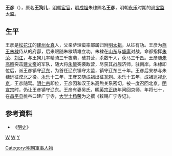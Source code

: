 '''王彦'''（{{bd|？年||？年|catIdx=W}}），原名'''王狗儿'''，[[明朝|明朝]][[宦官|宦官]]，[[明成祖|明成祖]]朱棣赐名'''王彦'''，明朝[[永乐|永乐]]时期的[[尚宝监|尚宝监]]太监。

== 生平 ==
王彦是[[松花江|松花江]]的[[建州女真|建州女真]]人，父亲萨理蛮率部属归附[[明太祖|明太祖]]，从征有功。王彦为[[燕王|燕王]][[朱棣|朱棣]]侍从的府邸，后来跟随朱棣靖难立功。朱棣在[[山东|山东]]与[[盛庸|盛庸]]对战，命都指挥[[朱荣|朱荣]]、[[刘江|刘江]]，与王狗儿率精骑三千夜袭，破其营，杀数千人，获马三千匹。王彦随[[朱高煦|朱高煦]]突击[[建文帝|建文帝]]的军队，随大将[[朱能|朱能]]突袭敌营，尽获其战舰济师，驻南岸。朱棣即位后，派王彦镇守[[辽东|辽东]]，为首任辽东镇守太监，镇守辽东三十年。王彦后来参与朱棣远征漠北之役。[[永乐|永乐]]十二年，王彦又随成祖出征[[瓦剌|瓦剌]]。永乐十五年，成祖巡视[[北京|北京]]，王彦随驾。[[明仁宗|明仁宗]]即位，王彦因和汉王朱高煦关系密切，被一度召回北京。[[明宣宗|明宣宗]]时，仍让王彦镇守辽东。王彦有妻吴氏，[[明英宗|明英宗]][[正统_(年号)|正统]]年间回京师，年将七十，在[[昌平县|昌平县]]桃谷口建广宁寺，[[大学士|大学士]][[杨荣|杨荣]]为之撰《敕赐广宁寺记》。

==参考資料== 
* 《[[明史|明史]]》

[[分类:明朝宦官|W]]
[[分类:明朝女真人|W]]
[[分类:王姓|Y]]
[[Category:明朝軍事人物|Category:明朝軍事人物]]